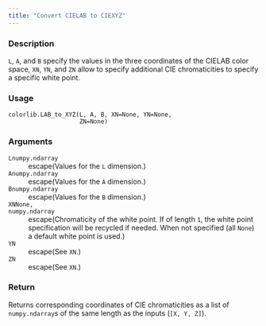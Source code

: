 ```yaml
---
title: "Convert CIELAB to CIEXYZ"
---
```


### Description

`L`, `A`, and `B` specify the values in the three coordinates of the
CIELAB color space,
`XN`, `YN`, and `ZN` allow to specify additional CIE chromaticities to
specify a specific white point.

### Usage

<pre><code class='language-python'>colorlib.LAB_to_XYZ(L, A, B, XN=None, YN=None,<br/>                    ZN=None)</code></pre>

### Arguments

<dl class="pyp-list param-list">
  <dt style = "white-space: nowrap; font-family: monospace; vertical-align: top">
   <code id="colorspace.colorlib.colorlib.LAB_to_XYZ:L">L</code><code class="argument-class">numpy.ndarray</code>
  </dt>
 <dd>escape(Values for the `L` dimension.)</dd>
  <dt style = "white-space: nowrap; font-family: monospace; vertical-align: top">
   <code id="colorspace.colorlib.colorlib.LAB_to_XYZ:A">A</code><code class="argument-class">numpy.ndarray</code>
  </dt>
 <dd>escape(Values for the `A` dimension.)</dd>
  <dt style = "white-space: nowrap; font-family: monospace; vertical-align: top">
   <code id="colorspace.colorlib.colorlib.LAB_to_XYZ:B">B</code><code class="argument-class">numpy.ndarray</code>
  </dt>
 <dd>escape(Values for the `B` dimension.)</dd>
  <dt style = "white-space: nowrap; font-family: monospace; vertical-align: top">
   <code id="colorspace.colorlib.colorlib.LAB_to_XYZ:XN">XN</code><code class="argument-class">None, numpy.ndarray</code>
  </dt>
 <dd>escape(Chromaticity of the white point. If of
length `1`, the white point specification will be recycled if needed.
When not specified (all `None`) a default white point is used.)</dd>
  <dt style = "white-space: nowrap; font-family: monospace; vertical-align: top">
   <code id="colorspace.colorlib.colorlib.LAB_to_XYZ:YN">YN</code>
  </dt>
 <dd>escape(See `XN`.)</dd>
  <dt style = "white-space: nowrap; font-family: monospace; vertical-align: top">
   <code id="colorspace.colorlib.colorlib.LAB_to_XYZ:ZN">ZN</code>
  </dt>
 <dd>escape(See `XN`.)</dd>
</dl>

### Return

Returns corresponding coordinates of CIE chromaticities as a
list of `numpy.ndarray`s of the same length as the inputs (`[X, Y, Z]`).
